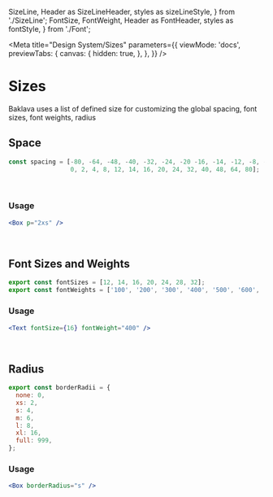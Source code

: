   SizeLine,
  Header as SizeLineHeader,
  styles as sizeLineStyle,
} from './SizeLine';
  FontSize,
  FontWeight,
  Header as FontHeader,
  styles as fontStyle,
} from './Font';

<Meta
  title="Design System/Sizes"
  parameters={{
    viewMode: 'docs',
    previewTabs: {
      canvas: {
        hidden: true,
      },
    },
  }}
/>

# Sizes

Baklava uses a list of defined size for customizing the global spacing, font sizes, font weights, radius

## Space

```jsx
const spacing = [-80, -64, -48, -40, -32, -24, -20 -16, -14, -12, -8, -4, -2, 
                 0, 2, 4, 8, 12, 14, 16, 20, 24, 32, 40, 48, 64, 80];
```

<div style={sizeLineStyle.sizeLineContainer}>
  <SizeLineHeader />
  <SizeLine value="0" pixels="0" />
  <SizeLine value="1" pixels="2" />
  <SizeLine value="2" pixels="4" />
  <SizeLine value="3" pixels="8" />
  <SizeLine value="4" pixels="12" />
  <SizeLine value="5" pixels="14" />
  <SizeLine value="6" pixels="16" />
  <SizeLine value="7" pixels="20" />
  <SizeLine value="8" pixels="24" />
  <SizeLine value="9" pixels="32" />
  <SizeLine value="10" pixels="40" />
  <SizeLine value="11" pixels="48" />
  <SizeLine value="12" pixels="64" />
  <SizeLine value="13" pixels="80" />
</div>

<br/>

### Usage

```jsx
<Box p="2xs" />
```

<br/>

## Font Sizes and Weights

```jsx
export const fontSizes = [12, 14, 16, 20, 24, 28, 32];
export const fontWeights = ['100', '200', '300', '400', '500', '600', '700', '800', '900', bold, normal];
```

<div style={fontStyle.fontContainer}>
<div style={fontStyle.fontSubContainer}>
  <FontHeader text="Font Size" />
  <FontSize fontSize={12} />
  <FontSize fontSize={14} />
  <FontSize fontSize={16} />
  <FontSize fontSize={20} />
  <FontSize fontSize={24} />
  <FontSize fontSize={28} />
  <FontSize fontSize={32} />
</div>

<div style={fontStyle.fontSubContainer}>
  <FontHeader text="Font Weight" />
  <FontWeight fontWeight="100" />
  <FontWeight fontWeight="200" />
  <FontWeight fontWeight="300" />
  <FontWeight fontWeight="400" />
  <FontWeight fontWeight="500"/>
  <FontWeight fontWeight="600" />
  <FontWeight fontWeight="700" />
  <FontWeight fontWeight="800" />
  <FontWeight fontWeight="900" />
  <FontWeight fontWeight="bold" />
  <FontWeight fontWeight="normal" />
</div>
</div>

### Usage

```jsx
<Text fontSize={16} fontWeight="400" />
```

<br/>

## Radius

```jsx
export const borderRadii = {
  none: 0,
  xs: 2,
  s: 4,
  m: 6,
  l: 8,
  xl: 16,
  full: 999,
};
```

<div style={fontStyle.fontSubContainer}>
  <FontHeader text="Radius" />
  <Radius radius={0} value="none" />
  <Radius radius={2} value="xs" />
  <Radius radius={4} value="s" />
  <Radius radius={6} value="m" />
  <Radius radius={8} value="l" />
  <Radius radius={16} value="xl" />
  <Radius radius={999} value="full" />
</div>

### Usage

```jsx
<Box borderRadius="s" />
```
